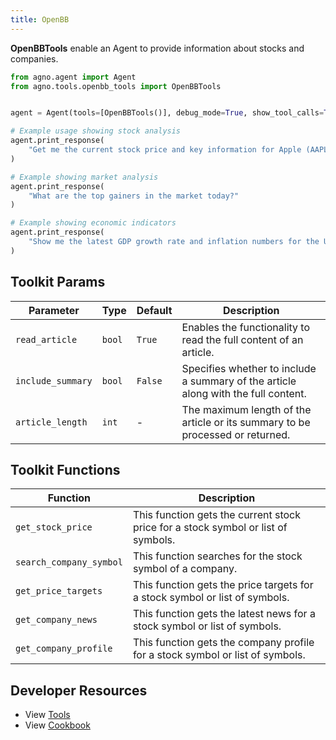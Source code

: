 ```yaml
---
title: OpenBB
---
```


**OpenBBTools** enable an Agent to provide information about stocks and companies.

```python cookbook/tools/openbb_tools.py
from agno.agent import Agent
from agno.tools.openbb_tools import OpenBBTools


agent = Agent(tools=[OpenBBTools()], debug_mode=True, show_tool_calls=True)

# Example usage showing stock analysis
agent.print_response(
    "Get me the current stock price and key information for Apple (AAPL)"
)

# Example showing market analysis
agent.print_response(
    "What are the top gainers in the market today?"
)

# Example showing economic indicators
agent.print_response(
    "Show me the latest GDP growth rate and inflation numbers for the US"
)
```

## Toolkit Params

| Parameter         | Type   | Default | Description                                                                        |
| ----------------- | ------ | ------- | ---------------------------------------------------------------------------------- |
| `read_article`    | `bool` | `True`  | Enables the functionality to read the full content of an article.                  |
| `include_summary` | `bool` | `False` | Specifies whether to include a summary of the article along with the full content. |
| `article_length`  | `int`  | -       | The maximum length of the article or its summary to be processed or returned.      |

## Toolkit Functions

| Function                | Description                                                                       |
| ----------------------- | --------------------------------------------------------------------------------- |
| `get_stock_price`       | This function gets the current stock price for a stock symbol or list of symbols. |
| `search_company_symbol` | This function searches for the stock symbol of a company.                         |
| `get_price_targets`     | This function gets the price targets for a stock symbol or list of symbols.       |
| `get_company_news`      | This function gets the latest news for a stock symbol or list of symbols.         |
| `get_company_profile`   | This function gets the company profile for a stock symbol or list of symbols.     |

## Developer Resources

- View [Tools](https://github.com/phidatahq/agno/blob/main/libs/agno/agno/tools/openbb_tools.py)
- View [Cookbook](https://github.com/phidatahq/agno/blob/main/cookbook/tools/openbb_tools.py)
